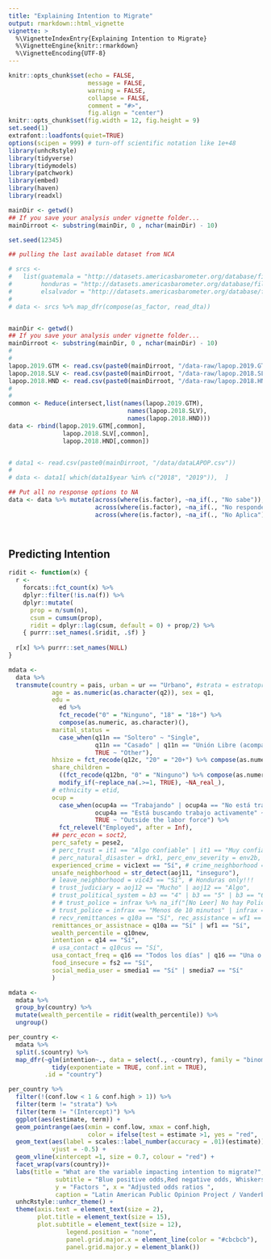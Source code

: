 ```yaml
---
title: "Explaining Intention to Migrate"
output: rmarkdown::html_vignette
vignette: >
  %\VignetteIndexEntry{Explaining Intention to Migrate}
  %\VignetteEngine{knitr::rmarkdown}
  %\VignetteEncoding{UTF-8}
---
```




```r
knitr::opts_chunk$set(echo = FALSE, 
                      message = FALSE, 
                      warning = FALSE, 
                      collapse = FALSE,
                      comment = "#>",
                      fig.align = "center")
knitr::opts_chunk$set(fig.width = 12, fig.height = 9)
set.seed(1)
extrafont::loadfonts(quiet=TRUE)
options(scipen = 999) # turn-off scientific notation like 1e+48
library(unhcRstyle)
library(tidyverse)
library(tidymodels)
library(patchwork)
library(embed)
library(haven)
library(readxl)

```





```r

mainDir <- getwd()
## If you save your analysis under vignette folder...
mainDirroot <- substring(mainDir, 0 , nchar(mainDir) - 10)

set.seed(12345)

## pulling the last available dataset from NCA

# srcs <-
#   list(guatemala = "http://datasets.americasbarometer.org/database/files/Guatemala%20LAPOP%20AmericasBarometer%202019%20v1.0_W.dta",
#        honduras = "http://datasets.americasbarometer.org/database/files/Honduras%20LAPOP%20AmericasBarometer%202018%20v1.0_W.dta",
#        elsalvador = "http://datasets.americasbarometer.org/database/files/ElSalvador%20LAPOP%20AmericasBarometer%202018%20v1.0_W.dta")
# 
# data <- srcs %>% map_dfr(compose(as_factor, read_dta))


mainDir <- getwd()
## If you save your analysis under vignette folder...
mainDirroot <- substring(mainDir, 0 , nchar(mainDir) - 10)
#
#
lapop.2019.GTM <- read.csv(paste0(mainDirroot, "/data-raw/lapop.2019.GTM.csv"), stringsAsFactors = TRUE)
lapop.2018.SLV <- read.csv(paste0(mainDirroot, "/data-raw/lapop.2018.SLV.csv"), stringsAsFactors = TRUE)
lapop.2018.HND <- read.csv(paste0(mainDirroot, "/data-raw/lapop.2018.HND.csv"), stringsAsFactors = TRUE)
#
#
common <- Reduce(intersect,list(names(lapop.2019.GTM),
                                 names(lapop.2018.SLV),
                                 names(lapop.2018.HND)))
data <- rbind(lapop.2019.GTM[,common],
               lapop.2018.SLV[,common],
               lapop.2018.HND[,common])


# data1 <- read.csv(paste0(mainDirroot, "/data/dataLAPOP.csv"))
# 
# data <- data1[ which(data1$year %in% c("2018", "2019")),  ]

## Put all no response options to NA
data <- data %>% mutate(across(where(is.factor), ~na_if(., "No sabe")), 
                        across(where(is.factor), ~na_if(., "No responde")),
                        across(where(is.factor), ~na_if(., "No Aplica")))




```


 

## Predicting Intention

```r
ridit <- function(x) {
  r <-
    forcats::fct_count(x) %>%
    dplyr::filter(!is.na(f)) %>%
    dplyr::mutate(
      prop = n/sum(n),
      csum = cumsum(prop),
      ridit = dplyr::lag(csum, default = 0) + prop/2) %>%
    { purrr::set_names(.$ridit, .$f) }
  
  r[x] %>% purrr::set_names(NULL)
}
```


```r
mdata <-
  data %>%
  transmute(country = pais, urban = ur == "Urbano", #strata = estratopri,
            age = as.numeric(as.character(q2)), sex = q1,
            edu =
              ed %>%
              fct_recode("0" = "Ninguno", "18" = "18+") %>%
              compose(as.numeric, as.character)(),
            marital_status = 
              case_when(q11n == "Soltero" ~ "Single",
                        q11n == "Casado" | q11n == "Unión Libre (acompañado)" ~ "Couple",
                        TRUE ~ "Other"),
            hhsize = fct_recode(q12c, "20" = "20+") %>% compose(as.numeric, as.character)(),
            share_children =
              ((fct_recode(q12bn, "0" = "Ninguno") %>% compose(as.numeric, as.character)())/hhsize) %>%
              modify_if(~replace_na(.>=1, TRUE), ~NA_real_),
            # ethnicity = etid,
            ocup = 
              case_when(ocup4a == "Trabajando" | ocup4a == "No está trabajando en este momento pero tiene trabajo" ~ "Employed",
                        ocup4a == "Está buscando trabajo activamente" ~ "Searching for work",
                        TRUE ~ "Outside the labor force") %>% 
              fct_relevel("Employed", after = Inf),
            ## perc_econ = soct2, 
            perc_safety = pese2,
            # perc_trust = it1 == "Algo confiable" | it1 == "Muy confiable",
            # perc_natural_disaster = drk1, perc_env_severity = env2b,
            experienced_crime = vic1ext == "Sí", # crime_neighborhood = vicbar7 == "Sí",
            unsafe_neighborhood = str_detect(aoj11, "inseguro"),
            # leave_neighborhood = vic43 == "Sí", # Honduras only!!!
            # trust_judiciary = aoj12 == "Mucho" | aoj12 == "Algo",
            # trust_political_system = b3 == "4" | b3 == "5" | b3 == "6" | b3 == "Mucho",
            # # trust_police = infrax %>% na_if("[No Leer] No hay Policía/ No llegaría nunca"),
            # trust_police = infrax == "Menos de 10 minutos" | infrax == "Entre 10 y hasta 30 minutos",
            # recv_remittances = q10a == "Sí", rec_assistance = wf1 == "Sí",
            remittances_or_assistnace = q10a == "Sí" | wf1 == "Sí",
            wealth_percentile = q10new,
            intention = q14 == "Sí",
            # usa_contact = q10cus == "Sí",
            usa_contact_freq = q16 == "Todos los días" | q16 == "Una o dos veces a la semana" | q16 == "Una o dos veces por mes",
            food_insecure = fs2 == "Sí",
            social_media_user = smedia1 == "Sí" | smedia7 == "Sí"
            )

mdata <- 
  mdata %>% 
  group_by(country) %>% 
  mutate(wealth_percentile = ridit(wealth_percentile)) %>% 
  ungroup()

per_country <-
  mdata %>%
  split(.$country) %>%
  map_dfr(~glm(intention~., data = select(., -country), family = "binomial") %>%
            tidy(exponentiate = TRUE, conf.int = TRUE),
          .id = "country")
```



```r
per_country %>% 
  filter(!(conf.low < 1 & conf.high > 1)) %>%
  filter(term != "strata") %>%
  filter(term != "(Intercept)") %>%
  ggplot(aes(estimate, term)) + 
  geom_pointrange(aes(xmin = conf.low, xmax = conf.high, 
                      color = ifelse(test = estimate >1, yes = "red",   no = "blue"))) + 
  geom_text(aes(label = scales::label_number(accuracy = .01)(estimate)), 
            vjust = -0.5) +
  geom_vline(xintercept =1, size = 0.7, colour = "red") +
  facet_wrap(vars(country))+
  labs(title = "What are the variable impacting intention to migrate?", 
             subtitle = "Blue positive odds,Red negative odds, Whiskers displays with 95% Confidence Interval ",
             y = "Factors ", x = "Adjusted odds ratios ",
             caption = "Latin American Public Opinion Project / Vanderbilt University") +
  unhcRstyle::unhcr_theme() +
  theme(axis.text = element_text(size = 2),
        plot.title = element_text(size = 15),
        plot.subtitle = element_text(size = 12),
                legend.position = "none",
                panel.grid.major.x = element_line(color = "#cbcbcb"), 
                panel.grid.major.y = element_blank()) 
```


